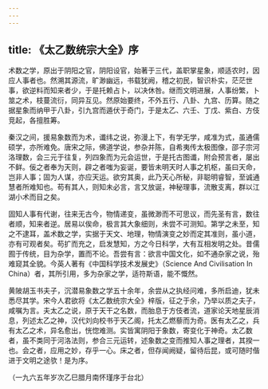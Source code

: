 ```yaml
---
---
---
```

title: 《太乙数统宗大全》序
---




术数之学，原出于阴阳之官，阴阳设官，始著于三代，盖职掌星象，顺适农时，因应人事者也。然溯其源流，旷渺幽远，书载犹阙，稽之初民，智识朴实，茫茫世事，欲逆料而知来者少，于是托赖占卜，以决休咎。继而文明进展，人事纷繁，卜筮之术，枝蔓流衍，同异互见。然原始要终，不外五行、八卦、九宫、历算。随之据星象而纳甲于八卦，引九宫而遁伏于奇门，于是太乙、六壬、丁戊、紫白、方伎竞起，各擅胜筹。

秦汉之间，援易象数而为术，谶纬之说，弥漫上下，有学无学，咸准为式，虽通儒硕学，亦所难免。唐宋之际，佛道学说，参杂并陈，自希夷传太极图像，邵子宗河洛理数，会三元于往复，列四象而为元会运世，于是托古图谶，附会预言者，屡出不鲜。佞之者奉为天则，辟之者嗤为妄诞，要皆未明天时人事之机枢，虽曰天命，岂非人事；固为人谋，亦应天运。欲穷其奥，此乃天心所秘，非聪明睿智，至诚通慧者所难知也。苟有其人，则知未必言，言又放诞，神秘理事，流散支离，群以江湖小术而目之矣。

固知人事有代谢，往来无古今，物情递变，虽微渺而不可思议，而先圣有言，数往者顺，知来者逆。居易以俟命，极言其大象细则，未尝不可测知。第学之未至，知之不逮耳，盖术数之学，实据于天文、地理，物情演变之妙而定其准则，虽小道，亦有可观者矣。苟扩而充之，启发慧知，方之今日科学，大有互相发明之处。昔儒囿于传统，目为杂学，置而不论。吾尝有言：欲言中国文化，如不通杂家之说，殆难窥其全貌。今英人著有《中国科学技术发展史》（Science And Civilisation In China）者，其所引用，多为杂家之学，适符斯语，能不慨然。

黄陂胡玉书夫子，沉潜易象数之学五十余年，余尝从之执经问难，多所启迪，犹未悉尽其学。宋今人君欲将《太乙数统宗大全》梓版，征之于余，乃举以质之夫子，咸嘱为言。夫太乙之说，原于天干之名数，而胎息于方伎者流，道家论天地星辰消息，列述太乙之神，汉代刘向校书于天乙阁，托太乙燃藜而为奇。医有太乙之，兵有太乙之术，异名愈出，恍惚难测。实皆寓阴阳于象数，寄变化于神奇。太乙数者，虽不类同于河洛法则，参合三元运转，述象数之变而推知人事之理者，其揆一也。会之者，应用之妙，存乎一心。床之者，但存闻阙疑，留待后昆，或可随时偕进于文明之途欤！是为序。


（一九六五年岁次乙巳腊月南怀瑾序于台北）
